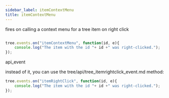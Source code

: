 ```yaml
---
sidebar_label: itemContextMenu
title: itemContextMenu
---
```



          


<Short>

fires on calling a context menu for a tree item on right click




</Short>


~~~js

tree.events.on("itemContextMenu", function(id, e){
    console.log("The item with the id "+ id +" was right-clicked.");
});


~~~
 api_event

<Descr>




</Descr>


 instead of it, you can use the tree/api/tree_itemrightclick_event.md method:
~~~js
tree.events.on("itemRightClick", function(id, e){
    console.log("The item with the id "+ id +" was right-clicked.");
});
~~~

